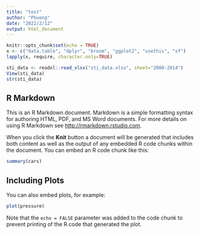 ```yaml
---
title: "test"
author: "Phuong"
date: "2022/2/12"
output: html_document
---
```


```r
knitr::opts_chunk$set(echo = TRUE)
x <- c("data.table", "dplyr", "broom", "ggplot2", "usethis", "sf")
lapply(x, require, character.only=TRUE)

sti_data <- readxl::read_xlsx("sti_data.xlsx", sheet="2000-2014")
View(sti_data)
str(sti_data)
```

## R Markdown

This is an R Markdown document. Markdown is a simple formatting syntax for authoring HTML, PDF, and MS Word documents. For more details on using R Markdown see <http://rmarkdown.rstudio.com>.

When you click the **Knit** button a document will be generated that includes both content as well as the output of any embedded R code chunks within the document. You can embed an R code chunk like this:

```r
summary(cars)
```

## Including Plots

You can also embed plots, for example:

```r
plot(pressure)
```

Note that the `echo = FALSE` parameter was added to the code chunk to prevent printing of the R code that generated the plot.
